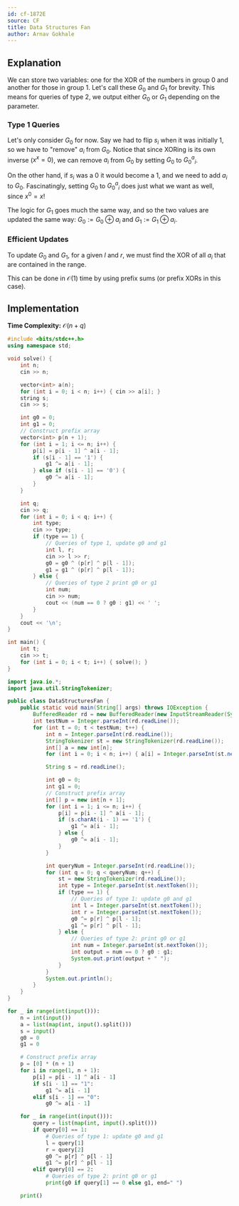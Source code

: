 ```yaml
---
id: cf-1872E
source: CF
title: Data Structures Fan
author: Arnav Gokhale
---
```


## Explanation

We can store two variables: one for the XOR of the numbers in group 0 and another for those in group 1.
Let's call these $G_0$ and $G_1$ for brevity.
This means for queries of type 2, we output either $G_0$ or $G_1$ depending on the parameter.

### Type 1 Queries

Let's only consider $G_0$ for now.
Say we had to flip $s_i$ when it was initially $1$, so we have to "remove" $a_i$ from $G_0$.
Notice that since XORing is its own inverse ($x ^ x = 0$), we can remove $a_i$ from $G_0$ by setting $G_0$ to $G_0 ^ a_i$.

On the other hand, if $s_i$ was a $0$ it would become a $1$, and we need to add $a_i$ to $G_0$.
Fascinatingly, setting $G_0$ to $G_0 ^ a_i$ does just what we want as well, since $x ^ 0 = x$!

The logic for $G_1$ goes much the same way, and so
the two values are updated the same way: $G_0 := G_0 \oplus a_i$ and $G_1 := G_1 \oplus a_i$.

### Efficient Updates

To update $G_0$ and $G_1$, for a given $l$ and $r$, we must find the XOR of all $a_i$ that are contained in the range.

This can be done in $\mathcal{O}(1)$ time by using prefix sums (or prefix XORs in this case).

## Implementation

**Time Complexity:** $\mathcal{O}(n + q)$

<LanguageSection>
<CPPSection>

```cpp
#include <bits/stdc++.h>
using namespace std;

void solve() {
	int n;
	cin >> n;

	vector<int> a(n);
	for (int i = 0; i < n; i++) { cin >> a[i]; }
	string s;
	cin >> s;

	int g0 = 0;
	int g1 = 0;
	// Construct prefix array
	vector<int> p(n + 1);
	for (int i = 1; i <= n; i++) {
		p[i] = p[i - 1] ^ a[i - 1];
		if (s[i - 1] == '1') {
			g1 ^= a[i - 1];
		} else if (s[i - 1] == '0') {
			g0 ^= a[i - 1];
		}
	}

	int q;
	cin >> q;
	for (int i = 0; i < q; i++) {
		int type;
		cin >> type;
		if (type == 1) {
			// Queries of type 1, update g0 and g1
			int l, r;
			cin >> l >> r;
			g0 = g0 ^ (p[r] ^ p[l - 1]);
			g1 = g1 ^ (p[r] ^ p[l - 1]);
		} else {
			// Queries of type 2 print g0 or g1
			int num;
			cin >> num;
			cout << (num == 0 ? g0 : g1) << ' ';
		}
	}
	cout << '\n';
}

int main() {
	int t;
	cin >> t;
	for (int i = 0; i < t; i++) { solve(); }
}
```

</CPPSection>
<JavaSection>

```java
import java.io.*;
import java.util.StringTokenizer;

public class DataStructuresFan {
	public static void main(String[] args) throws IOException {
		BufferedReader rd = new BufferedReader(new InputStreamReader(System.in));
		int testNum = Integer.parseInt(rd.readLine());
		for (int t = 0; t < testNum; t++) {
			int n = Integer.parseInt(rd.readLine());
			StringTokenizer st = new StringTokenizer(rd.readLine());
			int[] a = new int[n];
			for (int i = 0; i < n; i++) { a[i] = Integer.parseInt(st.nextToken()); }

			String s = rd.readLine();

			int g0 = 0;
			int g1 = 0;
			// Construct prefix array
			int[] p = new int[n + 1];
			for (int i = 1; i <= n; i++) {
				p[i] = p[i - 1] ^ a[i - 1];
				if (s.charAt(i - 1) == '1') {
					g1 ^= a[i - 1];
				} else {
					g0 ^= a[i - 1];
				}
			}

			int queryNum = Integer.parseInt(rd.readLine());
			for (int q = 0; q < queryNum; q++) {
				st = new StringTokenizer(rd.readLine());
				int type = Integer.parseInt(st.nextToken());
				if (type == 1) {
					// Queries of type 1: update g0 and g1
					int l = Integer.parseInt(st.nextToken());
					int r = Integer.parseInt(st.nextToken());
					g0 ^= p[r] ^ p[l - 1];
					g1 ^= p[r] ^ p[l - 1];
				} else {
					// Queries of type 2: print g0 or g1
					int num = Integer.parseInt(st.nextToken());
					int output = num == 0 ? g0 : g1;
					System.out.print(output + " ");
				} 
			}
			System.out.println();
		}
	}
}
```

</JavaSection>
<PySection>

```py
for _ in range(int(input())):
	n = int(input())
	a = list(map(int, input().split()))
	s = input()
	g0 = 0
	g1 = 0

	# Construct prefix array
	p = [0] * (n + 1)
	for i in range(1, n + 1):
		p[i] = p[i - 1] ^ a[i - 1]
		if s[i - 1] == "1":
			g1 ^= a[i - 1]
		elif s[i - 1] == "0":
			g0 ^= a[i - 1]

	for _ in range(int(input())):
		query = list(map(int, input().split()))
		if query[0] == 1:
			# Queries of type 1: update g0 and g1
			l = query[1]
			r = query[2]
			g0 ^= p[r] ^ p[l - 1]
			g1 ^= p[r] ^ p[l - 1]
		elif query[0] == 2:
			# Queries of type 2: print g0 or g1
			print(g0 if query[1] == 0 else g1, end=" ")

	print()
```

</PySection>
</LanguageSection>
